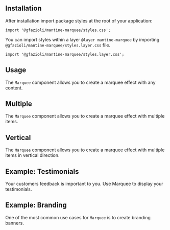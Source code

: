 
## Installation

<InstallScript packages="@gfazioli/mantine-marquee" />

After installation import package styles at the root of your application:

```tsx
import '@gfazioli/mantine-marquee/styles.css';
```

You can import styles within a layer `@layer mantine-marquee` by importing `@gfazioli/mantine-marquee/styles.layer.css` file.

```tsx
import '@gfazioli/mantine-marquee/styles.layer.css';
```

## Usage

The `Marquee` component allows you to create a marquee effect with any content.

<Demo data={demos.configurator} />

## Multiple

The `Marquee` component allows you to create a marquee effect with multiple items.

<Demo data={demos.multiple} />

## Vertical

The `Marquee` component allows you to create a marquee effect with multiple items in vertical direction.

<Demo data={demos.multipleVertical} />


## Example: Testimonials

Your customers feedback is important to you. Use Marquee to display your testimonials.

<Demo data={demos.feedbacks} />

## Example: Branding

One of the most common use cases for `Marquee` is to create branding banners.

<Demo data={demos.example} />
